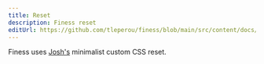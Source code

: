 ```yaml
---
title: Reset
description: Finess reset
editUrl: https://github.com/tleperou/finess/blob/main/src/content/docs/en/styling/reset.mdx
---
```


Finess uses [Josh's](https://www.joshwcomeau.com/css/custom-css-reset/) minimalist custom CSS reset.
